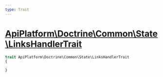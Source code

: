 ```yaml
---
type: Trait
---
```


# [ApiPlatform\Doctrine\Common\State\LinksHandlerTrait](/docs/vmain/reference/Doctrine/Common/State/LinksHandlerTrait)



```php
trait ApiPlatform\Doctrine\Common\State\LinksHandlerTrait
{

}
```